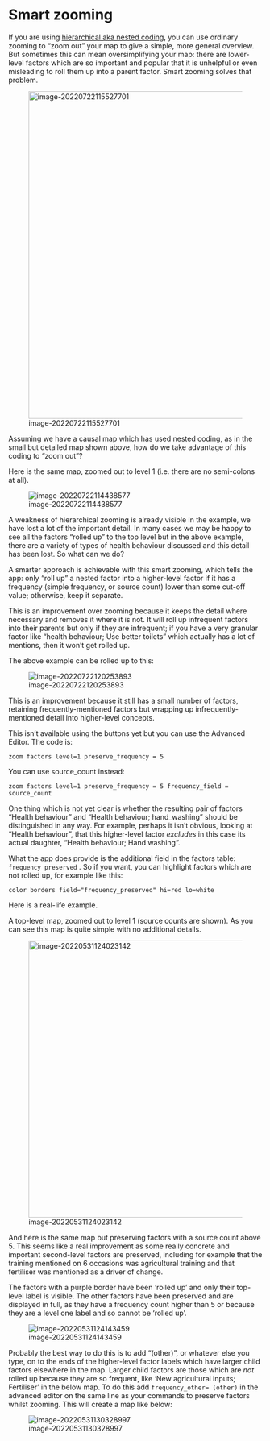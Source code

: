 # Smart zooming{#smart-zoom}

If you are using [hierarchical aka nested coding](#xsimplifying-with-hierarchical), you can use ordinary zooming to "zoom out" your map to give a simple, more general overview. But sometimes this can mean oversimplifying your map: there are lower-level factors which are so important and popular that it is unhelpful or even misleading to roll them up into a parent factor. Smart zooming solves that problem.

![image-20220722115527701](_assets/image-20220722115527701.png){width=650}



Assuming we have a causal map which has used nested coding, as in the small but detailed map shown above, how do we take advantage of this coding to “zoom out”?  

Here is the same map, zoomed out to level 1 (i.e. there are no semi-colons at all).

![image-20220722114438577](_assets/image-20220722114438577.png){Width=650}

A weakness of hierarchical zooming is already visible in the example, we have lost a lot of the important detail. In many cases we may be happy to see all the factors “rolled up” to the top level but in the above example, there are a variety of types of health behaviour discussed and this detail has been lost. So what can we do? 

A smarter approach is achievable with this smart zooming, which tells the app: only "roll up" a nested factor into a higher-level factor if it has a frequency (simple frequency, or source count) lower than some cut-off value; otherwise, keep it separate. 

This is an improvement over zooming because it keeps the detail where necessary and removes it where it is not. It will roll up infrequent factors into their parents but only if they are infrequent; if you have a very granular factor like "health behaviour; Use better toilets" which actually has a lot of mentions, then it won't get rolled up. 

The above example can be rolled up to this:

![image-20220722120253893](_assets/image-20220722120253893.png){Width=650}

This is an improvement because it still has a small number of factors, retaining frequently-mentioned factors but wrapping up infrequently-mentioned detail into higher-level concepts. 

This isn't available using the buttons yet but you can use the Advanced Editor. The code is:

```
zoom factors level=1 preserve_frequency = 5
```

You can use source_count instead:

```
zoom factors level=1 preserve_frequency = 5 frequency_field = source_count
```

One thing which is not yet clear is whether the resulting pair of factors "Health behaviour" and "Health behaviour; hand_washing" should be distinguished in any way. For example, perhaps it isn't obvious, looking at "Health behaviour", that this higher-level factor *excludes* in this case its actual daughter,  "Health behaviour; Hand washing".

What the app does provide is the additional field in the factors table: `frequency preserved` . So if you want, you can highlight factors which are not rolled up, for example like this:

```
color borders field="frequency_preserved" hi=red lo=white
```

Here is a real-life example. 

A top-level map, zoomed out to level 1 (source counts are shown). As you can see this map is quite simple with no additional details.

![image-20220531124023142](_assets/image-20220531124023142.png){width=550}

And here is the same map but preserving factors with a source count above 5. This seems like a real improvement as some really concrete and important second-level factors are preserved, including for example that the training mentioned on 6 occasions was agricultural training and that fertiliser was mentioned as a driver of change. 

The factors with a purple border have been ‘rolled up’ and only their top-level label is visible. The other factors have been preserved and are displayed in full, as they have a frequency count higher than 5 or because they are a level one label and so cannot be ‘rolled up’.

![image-20220531124143459](_assets/image-20220531124143459.png)



Probably the best way to do this is to add "(other)", or whatever else you type, on to the ends of the higher-level factor labels which have larger child factors elsewhere in the map. Larger child factors are those which are *not* rolled up because they are so frequent, like 'New agricultural inputs; Fertiliser' in the below map. To do this add `frequency_other= (other)` in the advanced editor on the same line as your commands to preserve factors whilst zooming. This will create a map like below:

![image-20220531130328997](_assets/image-20220531130328997.png)
